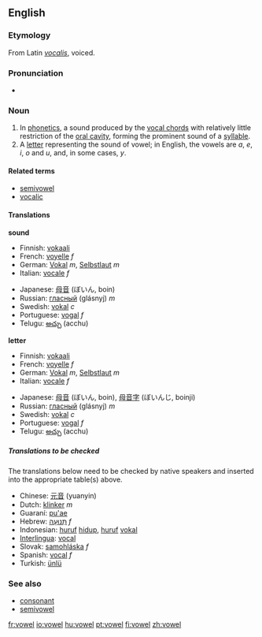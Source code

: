 ==English==

===Etymology===
{{wikipedia}}
From Latin ''[[vocalis]]'', voiced.

===Pronunciation===
*{{audio|en-us-vowel.ogg|Audio (US)}}

===Noun===
{{en-noun}}

#In [[phonetics]], a sound produced by the [[vocal chords]] with relatively little restriction of the [[oral cavity]], forming the prominent sound of a [[syllable]].
#A [[letter]] representing the sound of vowel; in English, the vowels are ''a'', ''e'', ''i'', ''o'' and ''u'', and, in some cases, ''y''.

====Related terms====
*[[semivowel]]
*[[vocalic]]

====Translations====
'''sound'''
{{top}}
*Finnish: [[vokaali]]
*French: [[voyelle]] ''f''
*German: [[Vokal]] ''m'', [[Selbstlaut]] ''m''
*Italian: [[vocale]] ''f''
{{mid}}
*Japanese: [[母音]] (ぼいん, boin)
*Russian: [[гласный]] (glásnyj) ''m''
*Swedish: [[vokal]] ''c''
*Portuguese: [[vogal]] ''f''
*Telugu: [[అచ్చు]] (acchu)
{{bottom}}

'''letter'''
{{top}}
*Finnish: [[vokaali]]
*French: [[voyelle]] ''f''
*German: [[Vokal]] ''m'', [[Selbstlaut]] ''m''
*Italian: [[vocale]] ''f''
{{mid}}
*Japanese: [[母音]] (ぼいん, boin), [[母音字]] (ぼいんじ, boinji)
*Russian: [[гласный]] (glásnyj) ''m''
*Swedish: [[vokal]] ''c''
*Portuguese: [[vogal]] ''f''
*Telugu: [[అచ్చు]] (acchu)
{{bottom}}

=====Translations to be checked=====
The translations below need to be checked by native speakers and inserted into the appropriate table(s) above.

*Chinese: [[元音]] (yuanyin)
*Dutch: [[klinker]] ''m''
*Guaraní: [[pu'ae]]
*Hebrew: [[תנועה|תְּנוּעָה]] ''f''
*Indonesian: [[huruf]] [[hidup]], [[huruf]] [[vokal]]
*[[Interlingua]]: [[vocal#Interlingua|vocal]]
*Slovak: [[samohláska]] ''f''
*Spanish: [[vocal#Spanish|vocal]] ''f''
*Turkish: [[ünlü]]

===See also===
*[[consonant]]
*[[semivowel]]

[[fr:vowel]]
[[io:vowel]]
[[hu:vowel]]
[[pt:vowel]]
[[fi:vowel]]
[[zh:vowel]]